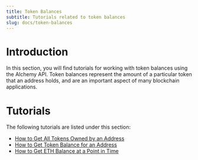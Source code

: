 ```yaml
---
title: Token Balances
subtitle: Tutorials related to token balances
slug: docs/token-balances
---
```


# Introduction

In this section, you will find tutorials for working with token balances using the Alchemy API. Token balances represent the amount of a particular token that an address holds, and are an important aspect of many blockchain applications.

# Tutorials

The following tutorials are listed under this section:

* [How to Get All Tokens Owned by an Address](/docs/how-to-get-all-tokens-owned-by-an-address)
* [How to Get Token Balance for an Address](/docs/how-to-get-token-balance-for-an-address)
* [How to Get ETH Balance at a Point in Time](/docs/how-to-get-eth-balance-at-a-point-in-time)
